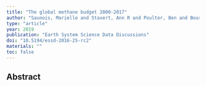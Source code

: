 ```yaml
---
title: "The global methane budget 2000-2017"
author: "Saunois, Marielle and Stavert, Ann R and Poulter, Ben and Bousquet, Philippe and Canadell, Joseph G and Jackson, Robert B and Raymond, Peter A and Dlugokencky, Edward J and Houweling, Sander and Patra, Prabir K and others"
type: "article"
year: 2019
publication: "Earth System Science Data Discussions"
doi: "10.5194/essd-2016-25-rc2"
materials: ""
toc: false
---
```


## Abstract

